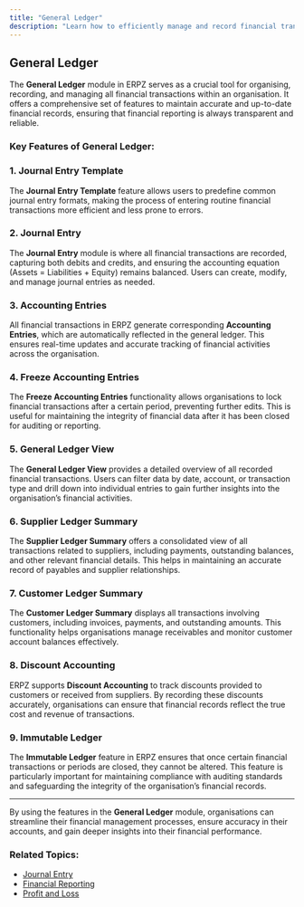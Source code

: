 ```yaml
---
title: "General Ledger"
description: "Learn how to efficiently manage and record financial transactions using the General Ledger module in ERPZ."
---
```


## General Ledger

The **General Ledger** module in ERPZ serves as a crucial tool for organising, recording, and managing all financial transactions within an organisation. It offers a comprehensive set of features to maintain accurate and up-to-date financial records, ensuring that financial reporting is always transparent and reliable.

### Key Features of General Ledger:

### 1. Journal Entry Template
The **Journal Entry Template** feature allows users to predefine common journal entry formats, making the process of entering routine financial transactions more efficient and less prone to errors.

### 2. Journal Entry
The **Journal Entry** module is where all financial transactions are recorded, capturing both debits and credits, and ensuring the accounting equation (Assets = Liabilities + Equity) remains balanced. Users can create, modify, and manage journal entries as needed.

### 3. Accounting Entries
All financial transactions in ERPZ generate corresponding **Accounting Entries**, which are automatically reflected in the general ledger. This ensures real-time updates and accurate tracking of financial activities across the organisation.

### 4. Freeze Accounting Entries
The **Freeze Accounting Entries** functionality allows organisations to lock financial transactions after a certain period, preventing further edits. This is useful for maintaining the integrity of financial data after it has been closed for auditing or reporting.

### 5. General Ledger View
The **General Ledger View** provides a detailed overview of all recorded financial transactions. Users can filter data by date, account, or transaction type and drill down into individual entries to gain further insights into the organisation’s financial activities.

### 6. Supplier Ledger Summary
The **Supplier Ledger Summary** offers a consolidated view of all transactions related to suppliers, including payments, outstanding balances, and other relevant financial details. This helps in maintaining an accurate record of payables and supplier relationships.

### 7. Customer Ledger Summary
The **Customer Ledger Summary** displays all transactions involving customers, including invoices, payments, and outstanding amounts. This functionality helps organisations manage receivables and monitor customer account balances effectively.

### 8. Discount Accounting
ERPZ supports **Discount Accounting** to track discounts provided to customers or received from suppliers. By recording these discounts accurately, organisations can ensure that financial records reflect the true cost and revenue of transactions.

### 9. Immutable Ledger
The **Immutable Ledger** feature in ERPZ ensures that once certain financial transactions or periods are closed, they cannot be altered. This feature is particularly important for maintaining compliance with auditing standards and safeguarding the integrity of the organisation’s financial records.

---

By using the features in the **General Ledger** module, organisations can streamline their financial management processes, ensure accuracy in their accounts, and gain deeper insights into their financial performance.

### Related Topics:
- [Journal Entry]()
- [Financial Reporting]()
- [Profit and Loss]()
